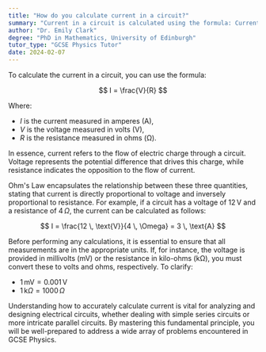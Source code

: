 ```yaml
---
title: "How do you calculate current in a circuit?"
summary: "Current in a circuit is calculated using the formula: Current (I) = Voltage (V) divided by Resistance (R). This relationship highlights how voltage and resistance affect current flow."
author: "Dr. Emily Clark"
degree: "PhD in Mathematics, University of Edinburgh"
tutor_type: "GCSE Physics Tutor"
date: 2024-02-07
---
```


To calculate the current in a circuit, you can use the formula:

$$ I = \frac{V}{R} $$

Where:
- $I$ is the current measured in amperes (A),
- $V$ is the voltage measured in volts (V),
- $R$ is the resistance measured in ohms (Ω).

In essence, current refers to the flow of electric charge through a circuit. Voltage represents the potential difference that drives this charge, while resistance indicates the opposition to the flow of current. 

Ohm's Law encapsulates the relationship between these three quantities, stating that current is directly proportional to voltage and inversely proportional to resistance. For example, if a circuit has a voltage of $12 \, \text{V}$ and a resistance of $4 \, \Omega$, the current can be calculated as follows:

$$ I = \frac{12 \, \text{V}}{4 \, \Omega} = 3 \, \text{A} $$

Before performing any calculations, it is essential to ensure that all measurements are in the appropriate units. If, for instance, the voltage is provided in millivolts (mV) or the resistance in kilo-ohms (kΩ), you must convert these to volts and ohms, respectively. To clarify:
- $1 \, \text{mV} = 0.001 \, \text{V}$
- $1 \, \text{k}\Omega = 1000 \, \Omega$

Understanding how to accurately calculate current is vital for analyzing and designing electrical circuits, whether dealing with simple series circuits or more intricate parallel circuits. By mastering this fundamental principle, you will be well-prepared to address a wide array of problems encountered in GCSE Physics.
    